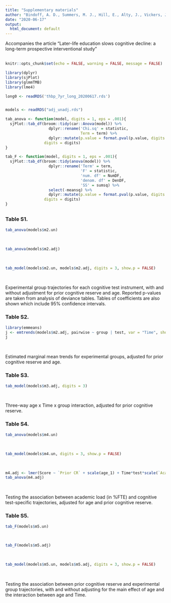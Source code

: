 ```yaml
---
title: "Supplementary materials"
author: "Bindoff, A. D., Summers, M. J., Hill, E., Alty, J., Vickers, J. C."
date: "2020-06-17"
output:
  html_document: default
---
```


Accompanies the article "Later-life education slows cognitive decline: a long-term prospective interventional study"  
\


```r
knitr::opts_chunk$set(echo = FALSE, warning = FALSE, message = FALSE)
```

```r
library(dplyr)
library(sjPlot)
library(glmmTMB)
library(lme4)

long0 <- readRDS('thbp_7yr_long_20200617.rds')


models <- readRDS("adj_unadj.rds")

tab_anova <- function(model, digits = 1, eps = .001){
  sjPlot::tab_df(broom::tidy(car::Anova(model)) %>%
                   dplyr::rename('Chi.sq' = statistic,
                                 Term = term) %>%
                   dplyr::mutate(p.value = format.pval(p.value, digits = digits, eps = eps)),
                 digits = digits)
}

tab_F <- function(model, digits = 1, eps = .001){
  sjPlot::tab_df(broom::tidy(anova(model)) %>%
                   dplyr::rename('Term' = term,
                                 'F' = statistic,
                                 'num. df' = NumDF,
                                 'denom. df' = DenDF,
                                 'SS' = sumsq) %>%
                   select(-meansq) %>%
                   dplyr::mutate(p.value = format.pval(p.value, digits = digits, eps = eps)),
                 digits = digits)
}

```

## {.tabset}

### Table S1. 


```r
tab_anova(models$m2.un)
```
  
\

  
```r
tab_anova(models$m2.adj)
```
  
  
\

```r
tab_model(models$m2.un, models$m2.adj, digits = 3, show.p = FALSE)


```
\

  
Experimental group trajectories for each cognitive test instrument, with and without adjustment for prior cognitive reserve and age. Reported p-values are taken from analysis of deviance tables. Tables of coefficients are also shown which include 95% confidence intervals.  
  
   
  

### Table S2.

```r
library(emmeans)
j <- emtrends(models$m2.adj, pairwise ~ group | test, var = "Time", show.levels = TRUE)
j
```
\

  
Estimated marginal mean trends for experimental groups, adjusted for prior cognitive reserve and age.  


### Table S3.  

```r
tab_model(models$m3.adj, digits = 3)
```
\

  
  
Three-way age x Time x group interaction, adjusted for prior cognitive reserve.  


### Table S4.  

```r
tab_anova(models$m4.un)
```
\

     
     
```r
tab_model(models$m4.un, digits = 3, show.p = FALSE)
```
\

  
```r
m4.adj <- lmer(Score ~ `Prior CR` + scale(age_1) + Time*test*scale(`Academic Load`) + (1|Participant), long0)
tab_anova(m4.adj)

```
\
  
  
  
Testing the association between academic load (in %FTE) and cognitive test-specific trajectories, adjusted for age and prior cognitive reserve.  

### Table S5.  

```r
tab_F(models$m5.un)
```
\
  
  
  
```r
tab_F(models$m5.adj)
```
\
  
  
  
```r
tab_model(models$m5.un, models$m5.adj, digits = 3, show.p = FALSE)

```
\
  
  
  
Testing the association between prior cognitive reserve and experimental group trajectories, with and without adjusting for the main effect of age and the interaction between age and Time.  
  
  